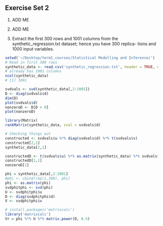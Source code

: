 ## Exercise Set 2

1. ADD ME

2. ADD ME

3. Extract the first 300 rows and 1001 columns from the synthetic_regression.txt dataset; hence you have 300 replica- tions and 1000 input variables.


```r
setwd('~/Desktop/term1_courses/Statistical Modelling and Inference/')
# Read in first 300 rows
synthetic_data <- read.csv('synthetic_regression.txt', header = TRUE, nrows = 300, sep = " ")
# already has 1001 columns
ncol(synthetic_data)
# [1] 1001

svdvals <- svd(synthetic_data[,2:1001])
D <- diag(svdvals$d)
dim(D)
plot(svdvals$d)
nonzeroD <- D[D > 0]
plot(nonzeroD)

library(Matrix)
rankMatrix(synthetic_data, sval = svdvals$d)

# Checking things out
constructed <- svdvals$u %*% diag(svdvals$d) %*% t(svdvals$v)
constructed[2,1]
synthetic_data[2,1]

constructedD <- t(svdvals$u) %*% as.matrix(synthetic_data) %*% svdvals$v
constructedD[1,1]
nonzeroD[1]

phi = synthetic_data[,2:1001]
#phi <- cbind(rep(1,300), phi)
phi <- as.matrix(phi)
svdphitphi <- svd(phi)
U <- svdphitphi$u
D <- diag(svdphitphi$d)
V <- svdphitphi$v

# install.packages('matrixcalc')
library('matrixcalc')
Vr = phi %*% U %*% matrix.power(D, 0.5)

```
